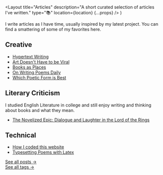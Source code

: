   <Layout
    title="Articles"
    description="A short curated selection of articles I've written."
    type="📚"
    location={location}
    {...props}
  />
)

I write articles as I have time, usually inspired by my latest project. You can find a smattering of some of my favorites here.

## Creative

- [Hypertext Writing](/articles/hypertext-writing)
- [Art Doesn't Have to be Viral](/articles/art-doesnt-have-to-be-viral)
- [Books as Places](/articles/55-books)
- [On Writing Poems Daily](/articles/on-writing-poems-daily)
- [Which Poetic Form is Best](/articles/which-poetic-form-is-best)

## Literary Criticism

I studied English Literature in college and still enjoy writing and thinking about books and what they mean.

- [The Novelized Epic: Dialogue and Laughter in the Lord of the Rings](/articles/the-novelized-epic)

## Technical

- [How I coded this website](/articles/how-i-coded-this-website)
- [Typesetting Poems with Latex](/articles/typesetting-poems-with-latex-i)

[See all posts &rarr;](/articles/all)  
[See all tags &rarr;](/articles/tags)
